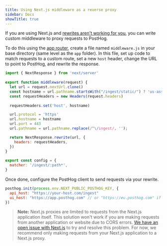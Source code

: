 ```yaml
---
title: Using Next.js middleware as a reverse proxy
sidebar: Docs
showTitle: true
---
```



<RegionWarning />

If you are using Next.js and [rewrites aren't working for you](/docs/advanced/proxy/nextjs), you can write custom middleware to proxy requests to PostHog. 

To do this using the [app router](/tutorials/nextjs-app-directory-analytics), create a file named `middleware.js` in your base directory (same level as the `app` folder). In this file, set up code to match requests to a custom route, set a new `host` header, change the URL to point to PostHog, and rewrite the response.

```js
import { NextResponse } from 'next/server'
 
export function middleware(request) {
  let url = request.nextUrl.clone()
  const hostname = url.pathname.startsWith("/ingest/static/") ? 'us-assets.i.posthog.com' : 'us.i.posthog.com'
  const requestHeaders = new Headers(request.headers)
  
  requestHeaders.set('host', hostname)

  url.protocol = 'https'
  url.hostname = hostname
  url.port = 443
  url.pathname = url.pathname.replace(/^\/ingest/, '');

  return NextResponse.rewrite(url, {
    headers: requestHeaders,
  })
}
 
export const config = {
  matcher: '/ingest/:path*',
}
```

Once done, configure the PostHog client to send requests via your rewrite.

```js
posthog.init(process.env.NEXT_PUBLIC_POSTHOG_KEY, {
  api_host: "https://your-host.com/ingest"
  ui_host: "https://app.posthog.com" // or "https://eu.posthog.com" if your PostHog is hosted in Europe
})
```

> **Note:** Next.js proxies are limited to requests from the Next.js application itself. This solution won't work if you are making requests from another application or website due to CORS errors. [We have an open issue with Next.js](https://github.com/vercel/next.js/issues/63948) to try and resolve this problem. For now, we recommend only making requests from your Next.js application to a Next.js proxy.
